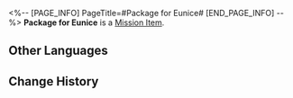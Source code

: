 <%-- [PAGE_INFO]
PageTitle=#Package for Eunice#
[END_PAGE_INFO] --%>
{{Item Infobox
|id          = 140147
|image       = Item Package for Eunice.png
|type        = Mission Item
|invCategory = Missions
|rarity      = 3
|effect      = 
|description = A package not delivered by Wildfire in time. The rapper Eunice is its intended recipient.
}}
'''Package for Eunice''' is a [[Mission Item]].

==Other Languages==
{{Other Languages
|en   = Package for Eunice
|zhs  = 署名伊妮丝的包裹
|zht  = 給伊妮絲的包裹
|ja   = イニスの荷物
|ko   = 유니스의 이름이 적힌 택배
|es   = Paquete para Eunice
|fr   = Colis pour Eunice
|ru   = Посылка для Юнис
|th   = พัสดุที่จ่าหน้าถึง Eunice
|vi   = Túi Đồ Ký Tên Eunice
|de   = Paket für Eunice
|id   = Paket untuk Eunice
|pt   = Pacote para Eunice
}}

==Change History==
{{Change History|1.0}}
